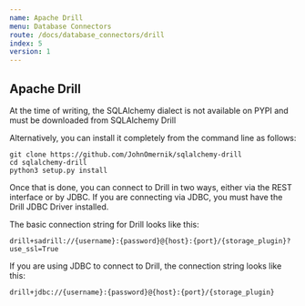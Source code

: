 ```yaml
---
name: Apache Drill
menu: Database Connectors
route: /docs/database_connectors/drill
index: 5
version: 1
---
```


Apache Drill
-------------

At the time of writing, the SQLAlchemy dialect is not available on PYPI and must be downloaded from SQLAlchemy Drill

Alternatively, you can install it completely from the command line as follows:

```
git clone https://github.com/JohnOmernik/sqlalchemy-drill
cd sqlalchemy-drill
python3 setup.py install
```

Once that is done, you can connect to Drill in two ways, either via the REST interface or by JDBC. If you are connecting via JDBC, you must have the Drill JDBC Driver installed.

The basic connection string for Drill looks like this:

```
drill+sadrill://{username}:{password}@{host}:{port}/{storage_plugin}?use_ssl=True
```

If you are using JDBC to connect to Drill, the connection string looks like this:

```
drill+jdbc://{username}:{password}@{host}:{port}/{storage_plugin}
```

